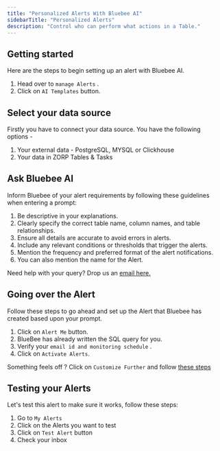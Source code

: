 ```yaml
---
title: "Personalized Alerts With Bluebee AI"
sidebarTitle: "Personalized Alerts"
description: "Control who can perform what actions in a Table."
---
```


## Getting started

Here are the steps to begin setting up an alert with Bluebee AI.

1. Head over to `manage Alerts` .
2. Click on `AI Templates` button.

## Select your data source

Firstly you have to connect your data source. You have the following options -

1. Your external data - PostgreSQL, MYSQL or Clickhouse
2. Your data in ZORP Tables & Tasks

## Ask Bluebee AI

Inform Bluebee of your alert requirements by following these guidelines when entering a prompt:

1. Be descriptive in your explanations.
2. Clearly specify the correct table name, column names, and table relationships.
3. Ensure all details are accurate to avoid errors in alerts.
4. Include any relevant conditions or thresholds that trigger the alerts.
5. Mention the frequency and preferred format of the alert notifications.
6. You can also mention the name for the Alert.

<Tip>Need help with your query? Drop us an [email here.](mailto:support@zorp.one) </Tip>

## Going over the Alert

Follow these steps to go ahead and set up the Alert that Bluebee has created based upon your prompt.

1. Click on `Alert Me` button.
2. BlueBee has already written the SQL query for you.
3. Verify your `email id and monitoring schedule` .
4. Click on `Activate Alerts`.

<Tip>Something feels off ? Click on `Customize Further` and follow [these steps](https://docs.zorp.one/alerts/suggestions)</Tip>

## Testing your Alerts

Let's test this alert to make sure it works, follow these steps:

1. Go to `My Alerts` 
2. Click on the Alerts you want to test
3. Click on `Test Alert` button
4. Check your inbox